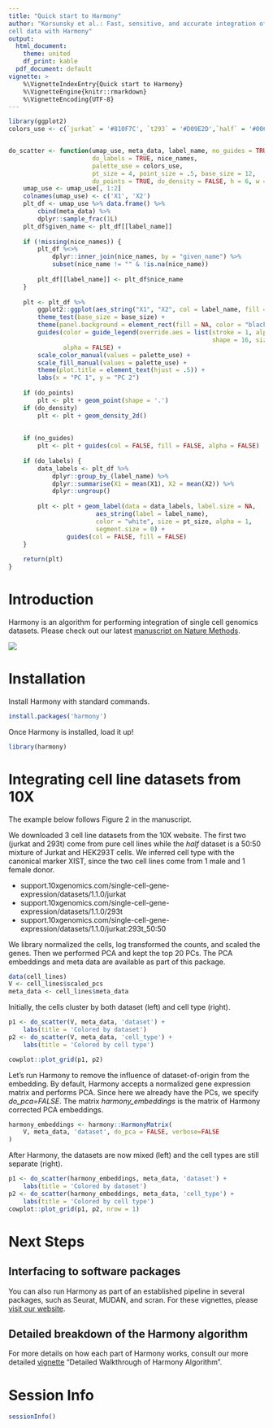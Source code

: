 ```yaml
---
title: "Quick start to Harmony"
author: "Korsunsky et al.: Fast, sensitive, and accurate integration of single 
cell data with Harmony"
output:
  html_document:
    theme: united
    df_print: kable
  pdf_document: default
vignette: >
    %\VignetteIndexEntry{Quick start to Harmony}
    %\VignetteEngine{knitr::rmarkdown}
    %\VignetteEncoding{UTF-8} 
---
```

  

```r
library(ggplot2)
colors_use <- c(`jurkat` = '#810F7C', `t293` = '#D09E2D',`half` = '#006D2C')


do_scatter <- function(umap_use, meta_data, label_name, no_guides = TRUE,
                       do_labels = TRUE, nice_names, 
                       palette_use = colors_use,
                       pt_size = 4, point_size = .5, base_size = 12, 
                       do_points = TRUE, do_density = FALSE, h = 6, w = 8) {
    umap_use <- umap_use[, 1:2]
    colnames(umap_use) <- c('X1', 'X2')
    plt_df <- umap_use %>% data.frame() %>% 
        cbind(meta_data) %>% 
        dplyr::sample_frac(1L) 
    plt_df$given_name <- plt_df[[label_name]]
    
    if (!missing(nice_names)) {
        plt_df %<>%
            dplyr::inner_join(nice_names, by = "given_name") %>% 
            subset(nice_name != "" & !is.na(nice_name))
        
        plt_df[[label_name]] <- plt_df$nice_name        
    }
    
    plt <- plt_df %>% 
        ggplot2::ggplot(aes_string("X1", "X2", col = label_name, fill = label_name)) + 
        theme_test(base_size = base_size) + 
        theme(panel.background = element_rect(fill = NA, color = "black")) + 
        guides(color = guide_legend(override.aes = list(stroke = 1, alpha = 1,
                                                        shape = 16, size = 4)), 
               alpha = FALSE) +
        scale_color_manual(values = palette_use) + 
        scale_fill_manual(values = palette_use) +    
        theme(plot.title = element_text(hjust = .5)) + 
        labs(x = "PC 1", y = "PC 2") 
    
    if (do_points) 
        plt <- plt + geom_point(shape = '.')
    if (do_density) 
        plt <- plt + geom_density_2d()    
    
    
    if (no_guides)
        plt <- plt + guides(col = FALSE, fill = FALSE, alpha = FALSE)
    
    if (do_labels) {
        data_labels <- plt_df %>% 
            dplyr::group_by_(label_name) %>% 
            dplyr::summarise(X1 = mean(X1), X2 = mean(X2)) %>% 
            dplyr::ungroup()
        
        plt <- plt + geom_label(data = data_labels, label.size = NA,
                        aes_string(label = label_name), 
                        color = "white", size = pt_size, alpha = 1,
                        segment.size = 0) +
                guides(col = FALSE, fill = FALSE)
    }
    
    return(plt)
}

```

# Introduction

Harmony is an algorithm for performing integration of single cell genomics
datasets. Please check out our latest 
[manuscript on Nature Methods](https://www.nature.com/articles/s41592-019-0619-0). 

![](main.jpg)

# Installation

Install Harmony with standard commands. 

```r
install.packages('harmony')
```

Once Harmony is installed, load it up! 

```r
library(harmony)
```


# Integrating cell line datasets from 10X

The example below follows Figure 2 in the manuscript. 

We downloaded 3 cell line datasets from the 10X website. The first two (jurkat
and 293t) come from pure cell lines while the *half* dataset is a 50:50
mixture of Jurkat and HEK293T cells. We inferred cell type with the canonical 
marker XIST, since the two cell lines come from 1 male and 1 female donor. 

* support.10xgenomics.com/single-cell-gene-expression/datasets/1.1.0/jurkat
* support.10xgenomics.com/single-cell-gene-expression/datasets/1.1.0/293t
* support.10xgenomics.com/single-cell-gene-expression/datasets/1.1.0/jurkat:293t_50:50

We library normalized the cells, log transformed the counts, and scaled the 
genes. Then we performed PCA and kept the top 20 PCs. The PCA embeddings and 
meta data are available as part of this package. 


```r
data(cell_lines)
V <- cell_lines$scaled_pcs
meta_data <- cell_lines$meta_data

```

Initially, the cells cluster by both dataset (left) and cell type (right). 

```r
p1 <- do_scatter(V, meta_data, 'dataset') + 
    labs(title = 'Colored by dataset')
p2 <- do_scatter(V, meta_data, 'cell_type') + 
    labs(title = 'Colored by cell type')

cowplot::plot_grid(p1, p2)

```

Let's run Harmony to remove the influence of dataset-of-origin from the
embedding. By default, Harmony accepts a normalized gene expression matrix and
performs PCA. Since here we already have the PCs, we specify *do_pca=FALSE*.
The matrix *harmony_embeddings* is the matrix of Harmony corrected PCA
embeddings. 

```r
harmony_embeddings <- harmony::HarmonyMatrix(
    V, meta_data, 'dataset', do_pca = FALSE, verbose=FALSE
)

```

After Harmony, the datasets are now mixed (left) and the cell types are still
separate (right). 

```r
p1 <- do_scatter(harmony_embeddings, meta_data, 'dataset') + 
    labs(title = 'Colored by dataset')
p2 <- do_scatter(harmony_embeddings, meta_data, 'cell_type') + 
    labs(title = 'Colored by cell type')
cowplot::plot_grid(p1, p2, nrow = 1)

```

# Next Steps

## Interfacing to software packages

You can also run Harmony as part of an established pipeline in several
packages, such as Seurat, MUDAN, and scran. For these vignettes, please
[visit our website](software.broadinstitute.org/harmony). 


## Detailed breakdown of the Harmony algorithm

For more details on how each part of Harmony works, consult our more detailed 
[vignette](software.broadinstitute.org/harmony/vignettes/walkthrough.html)
"Detailed Walkthrough of Harmony Algorithm".

# Session Info

```r
sessionInfo()

```









